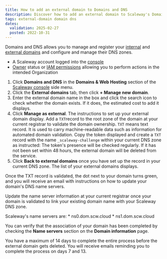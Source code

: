 ```yaml
---
title: How to add an external domain to Domains and DNS
description: Discover how to add an external domain to Scaleway's Domains and DNS service. Follow step-by-step instructions to manage DNS zones, validate domain ownership with TXT records, and integrate external domains efficiently.
tags: external-domain domain dns
dates:
  validation: 2025-02-27
  posted: 2022-10-31
---
```




Domains and DNS allows you to manage and register your [internal](/domains-and-dns/concepts/#internal-domain) and [external domains](/domains-and-dns/concepts/#external-domain) and configure and manage their DNS zones.

<Requirements />

- A Scaleway account logged into the [console](https://console.scaleway.com)
- [Owner](/iam/concepts/#owner) status or [IAM permissions](/iam/concepts/#permission) allowing you to perform actions in the intended Organization

1. Click **Domains and DNS** in the **Domains & Web Hosting** section of the [Scaleway console](https://console.scaleway.com) side menu.
2. Click the **External domains** tab, then click **+ Manage new domain**.
3. Enter the external domain name in the box and click the search icon to check whether the domain exists. If it does, the estimated cost to add it displays.
      <Lightbox image={image} alt="" />
4. Click **Manage as external**. The instructions to set up your external domain display. Add a `TXT`record to the root zone of the domain at your current registrar to validate the domain ownership.
      <Message type="note">
        `TXT` means text record. It is used to carry machine-readable data such as information for automated domain validation.
      </Message>
      Copy the token displayed and create a `TXT` record with the name `_scaleway-challenge` within your current DNS zone as instructed:
      <Lightbox image={image2} alt="" />
      <Message type="important">
        The token's presence will be checked regularly. If it has not been set within 48 hours, the external domain will be deleted from the service.
      </Message>
5. Click **Back to external domains** once you have set up the record in your current DNS zone. The list of your external domains displays.

Once the TXT record is validated, the dot next to your domain turns green, and you will receive an email with instructions on how to update your domain's DNS name servers.

Update the name server information at your current registrar once your domain is validated to link your existing domain name with your Scaleway DNS zone.

<Message type="note">
  Scaleway's name servers are:
  * ns0.dom.scw.cloud
  * ns1.dom.scw.cloud
</Message>

You can verify that the association of your domain has been completed by checking the **Name servers** section on the **Domain information** page.

<Message type="important">
  You have a maximum of 14 days to complete the entire process before the external domain gets deleted. You will receive emails reminding you to complete the process on days 7 and 13.
</Message>


